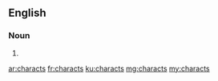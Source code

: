 ==English==

===Noun===
{{head|en|noun plural form}}

# {{plural of|charact|lang=en}}

[[ar:characts]]
[[fr:characts]]
[[ku:characts]]
[[mg:characts]]
[[my:characts]]